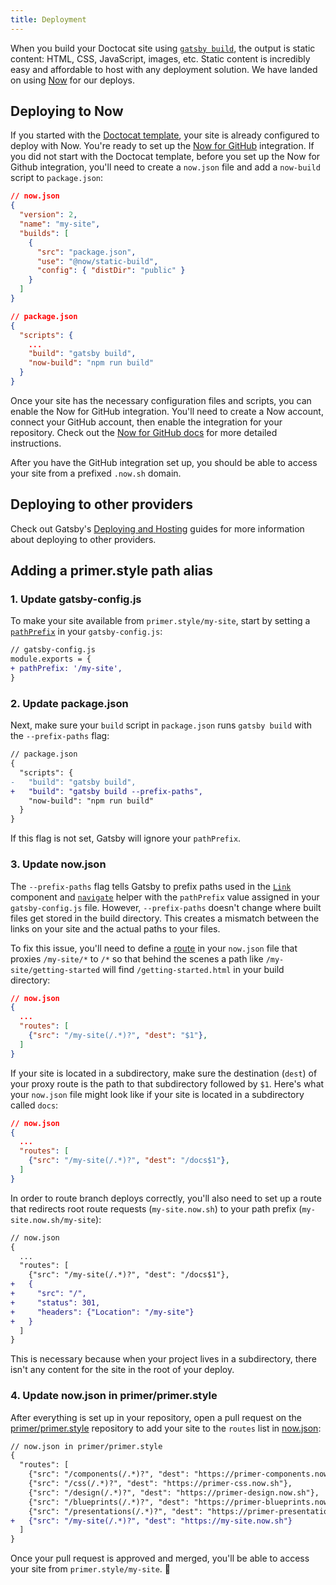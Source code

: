```yaml
---
title: Deployment
---
```


When you build your Doctocat site using [`gatsby build`](https://www.gatsbyjs.org/docs/gatsby-cli/#build), the output is static content: HTML, CSS, JavaScript, images, etc. Static content is incredibly easy and affordable to host with any deployment solution. We have landed on using [Now](https://zeit.co/now) for our deploys.

## Deploying to Now

If you started with the [Doctocat template](https://github.com/primer/doctocat-template), your site is already configured to deploy with Now. You're ready to set up the [Now for GitHub](https://zeit.co/github) integration. If you did not start with the Doctocat template, before you set up the Now for Github integration, you'll need to create a `now.json` file and add a `now-build` script to `package.json`:

```json
// now.json
{
  "version": 2,
  "name": "my-site",
  "builds": [
    {
      "src": "package.json",
      "use": "@now/static-build",
      "config": { "distDir": "public" }
    }
  ]
}
```

```json
// package.json
{
  "scripts": {
    ...
    "build": "gatsby build",
    "now-build": "npm run build"
  }
}
```

Once your site has the necessary configuration files and scripts, you can enable the Now for GitHub integration. You'll need to create a Now account, connect your GitHub account, then enable the integration for your repository. Check out the [Now for GitHub docs](https://zeit.co/docs/v2/integrations/now-for-github/) for more detailed instructions.

After you have the GitHub integration set up, you should be able to access your site from a prefixed `.now.sh` domain.

## Deploying to other providers

Check out Gatsby's [Deploying and Hosting](https://www.gatsbyjs.org/docs/deploying-and-hosting/) guides for more information about deploying to other providers.

## Adding a primer.style path alias

### 1. Update gatsby-config.js

To make your site available from `primer.style/my-site`, start by setting a [`pathPrefix`](https://www.gatsbyjs.org/docs/path-prefix/) in your `gatsby-config.js`:

```diff
// gatsby-config.js
module.exports = {
+ pathPrefix: '/my-site',
}
```

### 2. Update package.json

Next, make sure your `build` script in `package.json` runs `gatsby build` with the `--prefix-paths` flag:

```diff
// package.json
{
  "scripts": {
-   "build": "gatsby build",
+   "build": "gatsby build --prefix-paths",
    "now-build": "npm run build"
  }
}
```

If this flag is not set, Gatsby will ignore your `pathPrefix`.

### 3. Update now.json

The `--prefix-paths` flag tells Gatsby to prefix paths used in the [`Link`](https://www.gatsbyjs.org/docs/gatsby-link/) component and [`navigate`](https://www.gatsbyjs.org/docs/gatsby-link/#how-to-use-the-navigate-helper-function) helper with the `pathPrefix` value assigned in your `gatsby-config.js` file. However, `--prefix-paths` doesn't change where built files get stored in the build directory. This creates a mismatch between the links on your site and the actual paths to your files.

To fix this issue, you'll need to define a [route](https://zeit.co/docs/v2/advanced/routes) in your `now.json` file that proxies `/my-site/*` to `/*` so that behind the scenes a path like `/my-site/getting-started` will find `/getting-started.html` in your build directory:

```json
// now.json
{
  ...
  "routes": [
    {"src": "/my-site(/.*)?", "dest": "$1"},
  ]
}
```

If your site is located in a subdirectory, make sure the destination (`dest`) of your proxy route is the path to that subdirectory followed by `$1`. Here's what your `now.json` file might look like if your site is located in a subdirectory called `docs`:

```json
// now.json
{
  ...
  "routes": [
    {"src": "/my-site(/.*)?", "dest": "/docs$1"},
  ]
}
```

In order to route branch deploys correctly, you'll also need to set up a route that redirects root route requests (`my-site.now.sh`) to your path prefix (`my-site.now.sh/my-site`):

```diff
// now.json
{
  ...
  "routes": [
    {"src": "/my-site(/.*)?", "dest": "/docs$1"},
+   {
+     "src": "/",
+     "status": 301,
+     "headers": {"Location": "/my-site"}
+   }
  ]
}
```

This is necessary because when your project lives in a subdirectory, there isn't any content for the site in the root of your deploy.

### 4. Update now.json in primer/primer.style

After everything is set up in your repository, open a pull request on the [primer/primer.style](https://github.com/primer/primer.style) repository to add your site to the `routes` list in [now.json](https://github.com/primer/primer.style/blob/master/now.json):

```diff
// now.json in primer/primer.style
{
  "routes": [
    {"src": "/components(/.*)?", "dest": "https://primer-components.now.sh"},
    {"src": "/css(/.*)?", "dest": "https://primer-css.now.sh"},
    {"src": "/design(/.*)?", "dest": "https://primer-design.now.sh"},
    {"src": "/blueprints(/.*)?", "dest": "https://primer-blueprints.now.sh"},
    {"src": "/presentations(/.*)?", "dest": "https://primer-presentations.now.sh"},
+   {"src": "/my-site(/.*)?", "dest": "https://my-site.now.sh"}
  ]
}
```

Once your pull request is approved and merged, you'll be able to access your site from `primer.style/my-site`. 🎉
